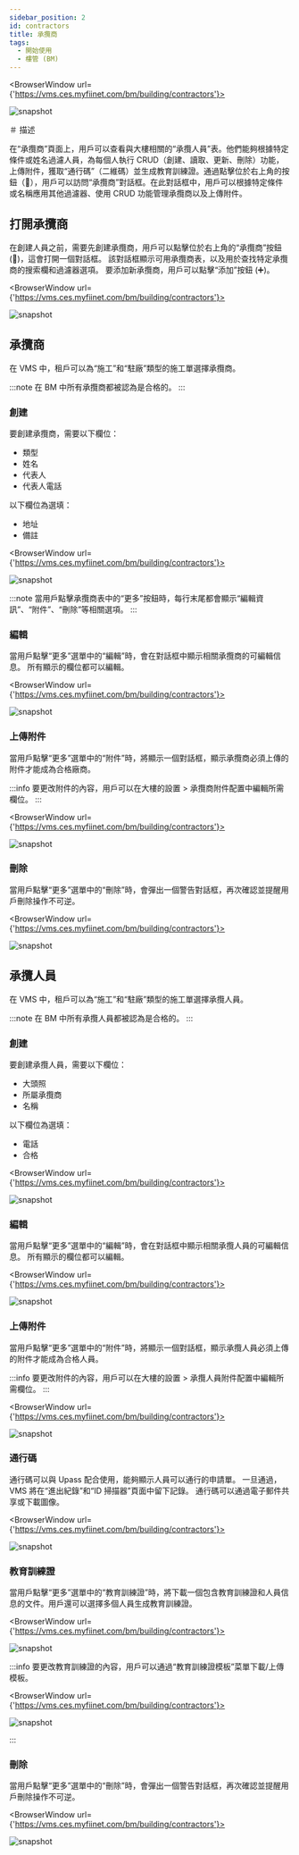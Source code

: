 ---
sidebar_position: 2
id: contractors
title: 承攬商
tags:
  - 開始使用
  - 樓管 (BM)
---


<BrowserWindow url={'https://vms.ces.myfiinet.com/bm/building/contractors'}>

![snapshot](/assets/bm/bm-contractors-zh-hant.png)

</BrowserWindow>

＃ 描述

在“承攬商”頁面上，用戶可以查看與大樓相關的“承攬人員”表。他們能夠根據特定條件或姓名過濾人員，為每個人執行 CRUD（創建、讀取、更新、刪除）功能，上傳附件，獲取“通行碼”（二維碼）並生成教育訓練證。通過點擊位於右上角的按鈕（🤝），用戶可以訪問“承攬商”對話框。在此對話框中，用戶可以根據特定條件或名稱應用其他過濾器、使用 CRUD 功能管理承攬商以及上傳附件。

## 打開承攬商

在創建人員之前，需要先創建承攬商，用戶可以點擊位於右上角的“承攬商”按鈕 (🤝)，這會打開一個對話框。 該對話框顯示可用承攬商表，以及用於查找特定承攬商的搜索欄和過濾器選項。 要添加新承攬商，用戶可以點擊“添加”按鈕 (➕)。

<BrowserWindow url={'https://vms.ces.myfiinet.com/bm/building/contractors'}>

![snapshot](/assets/bm/bm-contractors-dialog-zh-hant.png)

</BrowserWindow>

## 承攬商

在 VMS 中，租戶可以為“施工”和“駐廠”類型的施工單選擇承攬商。

:::note
在 BM 中所有承攬商都被認為是合格的。
:::

### 創建

要創建承攬商，需要以下欄位：

- 類型
- 姓名
- 代表人
- 代表人電話

以下欄位為選填：

- 地址
- 備註

<BrowserWindow url={'https://vms.ces.myfiinet.com/bm/building/contractors'}>

![snapshot](/assets/bm/bm-create-contractors-zh-hant.png)

</BrowserWindow>

:::note
當用戶點擊承攬商表中的“更多”按鈕時，每行末尾都會顯示“編輯資訊”、“附件”、“刪除”等相關選項。
:::

### 編輯

當用戶點擊“更多”選單中的“編輯”時，會在對話框中顯示相關承攬商的可編輯信息。 所有顯示的欄位都可以編輯。

<BrowserWindow url={'https://vms.ces.myfiinet.com/bm/building/contractors'}>

![snapshot](/assets/bm/bm-edit-contractors-zh-hant.png)

</BrowserWindow>

### 上傳附件

當用戶點擊“更多”選單中的“附件”時，將顯示一個對話框，顯示承攬商必須上傳的附件才能成為合格廠商。

:::info
要更改附件的內容，用戶可以在大樓的設置 > 承攬商附件配置中編輯所需欄位。
:::

<BrowserWindow url={'https://vms.ces.myfiinet.com/bm/building/contractors'}>

![snapshot](/assets/bm/bm-contractors-dialog-upload-attachment-zh-hant.png)

</BrowserWindow>

### 刪除

當用戶點擊“更多”選單中的“刪除”時，會彈出一個警告對話框，再次確認並提醒用戶刪除操作不可逆。

<BrowserWindow url={'https://vms.ces.myfiinet.com/bm/building/contractors'}>

![snapshot](/assets/bm/bm-delete-contractors-zh-hant.png)

</BrowserWindow>

## 承攬人員

在 VMS 中，租戶可以為“施工”和“駐廠”類型的施工單選擇承攬人員。

:::note
在 BM 中所有承攬人員都被認為是合格的。
:::

### 創建

要創建承攬人員，需要以下欄位：

- 大頭照
- 所屬承攬商
- 名稱

以下欄位為選填：

- 電話
- 合格

<BrowserWindow url={'https://vms.ces.myfiinet.com/bm/building/contractors'}>

![snapshot](/assets/bm/bm-create-personnel-zh-hant.png)

</BrowserWindow>

### 編輯

當用戶點擊“更多”選單中的“編輯”時，會在對話框中顯示相關承攬人員的可編輯信息。 所有顯示的欄位都可以編輯。

<BrowserWindow url={'https://vms.ces.myfiinet.com/bm/building/contractors'}>

![snapshot](/assets/bm/bm-edit-personnel-zh-hant.png)

</BrowserWindow>

### 上傳附件

當用戶點擊“更多”選單中的“附件”時，將顯示一個對話框，顯示承攬人員必須上傳的附件才能成為合格人員。

:::info
要更改附件的內容，用戶可以在大樓的設置 > 承攬人員附件配置中編輯所需欄位。
:::

<BrowserWindow url={'https://vms.ces.myfiinet.com/bm/building/contractors'}>

![snapshot](/assets/bm/bm-personnel-upload-attachment-zh-hant.png)

</BrowserWindow>

### 通行碼

通行碼可以與 Upass 配合使用，能夠顯示人員可以通行的申請單。 一旦通過，VMS 將在“進出紀錄”和“ID 掃描器”頁面中留下記錄。 通行碼可以通過電子郵件共享或下載圖像。

<BrowserWindow url={'https://vms.ces.myfiinet.com/bm/building/contractors'}>

![snapshot](/assets/bm/bm-personnel-access-code-zh-hant.png)

</BrowserWindow>

### 教育訓練證

當用戶點擊“更多”選單中的“教育訓練證”時，將下載一個包含教育訓練證和人員信息的文件。用戶還可以選擇多個人員生成教育訓練證。

<BrowserWindow url={'https://vms.ces.myfiinet.com/bm/building/contractors'}>

![snapshot](/assets/bm/bm-contractors-training-passes-zh-hant.png)

</BrowserWindow>

:::info
要更改教育訓練證的內容，用戶可以通過“教育訓練證模板”菜單下載/上傳模板。

<BrowserWindow url={'https://vms.ces.myfiinet.com/bm/building/contractors'}>

![snapshot](/assets/bm/bm-contractors-training-pass-template-zh-hant.png)

</BrowserWindow>

:::

### 刪除

當用戶點擊“更多”選單中的“刪除”時，會彈出一個警告對話框，再次確認並提醒用戶刪除操作不可逆。

<BrowserWindow url={'https://vms.ces.myfiinet.com/bm/building/contractors'}>

![snapshot](/assets/bm/bm-delete-personnel-zh-hant.png)

</BrowserWindow>
